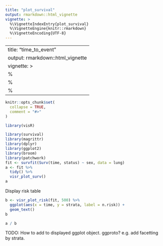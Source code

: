 ```yaml
---
title: "plot_survival"
output: rmarkdown::html_vignette
vignette: >
  %\VignetteIndexEntry{plot_survival}
  %\VignetteEngine{knitr::rmarkdown}
  %\VignetteEncoding{UTF-8}
---
```


---
title: "time_to_event"
output: rmarkdown::html_vignette
vignette: >
  %\VignetteIndexEntry{time_to_event}
  %\VignetteEngine{knitr::rmarkdown}
  %\VignetteEncoding{UTF-8}
---

```r
knitr::opts_chunk$set(
  collapse = TRUE,
  comment = "#>"
)
```

```r
library(visR)
```

```r
library(survival)
library(magrittr)
library(dplyr)
library(ggplot2)
library(broom)
library(patchwork)
fit <- survfit(Surv(time, status) ~ sex, data = lung) 
a <- fit %>% 
  tidy() %>% 
  visr_plot_surv()
a
```


Display risk table
```r
b <- visr_plot_risk(fit, 500) %>%
  ggplot(aes(x = time, y = strata, label = n.risk)) + 
  geom_text() 
b
```


```r
a / b
```

TODO: How to add to displayed ggplot object. ggproto? e.g. add facetting by strata. 